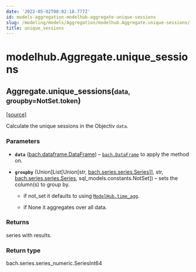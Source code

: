 ```yaml
---
date: '2022-05-02T08:02:18.777Z'
id: models-aggregation-modelhub-aggregate-unique-sessions
slug: /modeling/models/Aggregation/modelhub.Aggregate.unique-sessions/
title: unique_sessions
---
```


# modelhub.Aggregate.unique_sessions

<div class="method">

<h2 class="signature-class"><span class="additional-name">Aggregate.</span><span class="name">unique_sessions(</span><small class="parameter-list"><span class="parameter" id="data">data</span>, <span class="parameter" id="groupby">groupby=NotSet.token</span></small>)</h2>


&#8203;<span class="view-source">[[source]](https://github.com/objectiv/objectiv-analytics/blob/main/modelhub/modelhub/aggregate.py)</span>

<div class="content">

Calculate the unique sessions in the Objectiv `data`.


### Parameters

* **`data`** ([bach.dataframe.DataFrame](/docs/modeling/bach/api-reference/DataFrame/bach.DataFrame/#bach.DataFrame)) – [`bach.DataFrame`](/docs/modeling/bach/api-reference/DataFrame/bach.DataFrame/#bach.DataFrame) to apply the method on.

* **`groupby`** (Union[List[Union[str, [bach.series.series.Series](/docs/modeling/bach/api-reference/Series/bach.Series/#bach.Series)]], str, [bach.series.series.Series](/docs/modeling/bach/api-reference/Series/bach.Series/#bach.Series), sql_models.constants.NotSet]) – sets the column(s) to group by.

  * if not_set it defaults to using [`ModelHub.time_agg`](/docs/modeling/modelhub-api-reference/ModelHub/modelhub.ModelHub.time-agg/#modelhub.ModelHub.time-agg).

  * if None it aggregates over all data.




### Returns

series with results.



### Return type

bach.series.series_numeric.SeriesInt64



</div>

</div>
